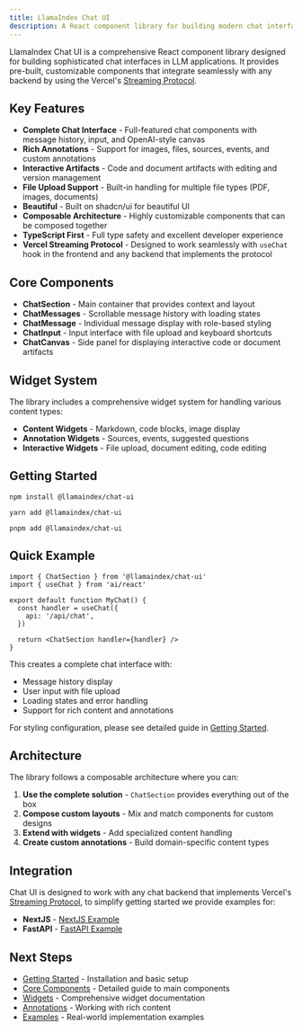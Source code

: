 ```yaml
---
title: LlamaIndex Chat UI
description: A React component library for building modern chat interfaces with LLM applications
---
```


LlamaIndex Chat UI is a comprehensive React component library designed for building sophisticated chat interfaces in LLM applications. It provides pre-built, customizable components that integrate seamlessly with any backend by using the Vercel's [Streaming Protocol](https://ai-sdk.dev/docs/ai-sdk-ui/stream-protocol).

## Key Features

- **Complete Chat Interface** - Full-featured chat components with message history, input, and OpenAI-style canvas
- **Rich Annotations** - Support for images, files, sources, events, and custom annotations
- **Interactive Artifacts** - Code and document artifacts with editing and version management
- **File Upload Support** - Built-in handling for multiple file types (PDF, images, documents)
- **Beautiful** - Built on shadcn/ui for beautiful UI
- **Composable Architecture** - Highly customizable components that can be composed together
- **TypeScript First** - Full type safety and excellent developer experience
- **Vercel Streaming Protocol** - Designed to work seamlessly with `useChat` hook in the frontend and any backend that implements the protocol

## Core Components

- **ChatSection** - Main container that provides context and layout
- **ChatMessages** - Scrollable message history with loading states
- **ChatMessage** - Individual message display with role-based styling
- **ChatInput** - Input interface with file upload and keyboard shortcuts
- **ChatCanvas** - Side panel for displaying interactive code or document artifacts

## Widget System

The library includes a comprehensive widget system for handling various content types:

- **Content Widgets** - Markdown, code blocks, image display
- **Annotation Widgets** - Sources, events, suggested questions
- **Interactive Widgets** - File upload, document editing, code editing

## Getting Started

```shell
npm install @llamaindex/chat-ui

yarn add @llamaindex/chat-ui

pnpm add @llamaindex/chat-ui
```

## Quick Example

```tsx
import { ChatSection } from '@llamaindex/chat-ui'
import { useChat } from 'ai/react'

export default function MyChat() {
  const handler = useChat({
    api: '/api/chat',
  })

  return <ChatSection handler={handler} />
}
```

This creates a complete chat interface with:

- Message history display
- User input with file upload
- Loading states and error handling
- Support for rich content and annotations

For styling configuration, please see detailed guide in [Getting Started](./getting-started.mdx).

## Architecture

The library follows a composable architecture where you can:

1. **Use the complete solution** - `ChatSection` provides everything out of the box
2. **Compose custom layouts** - Mix and match components for custom designs
3. **Extend with widgets** - Add specialized content handling
4. **Create custom annotations** - Build domain-specific content types

## Integration

Chat UI is designed to work with any chat backend that implements Vercel's [Streaming Protocol](https://ai-sdk.dev/docs/ai-sdk-ui/stream-protocol), to simplify getting started we provide examples for:

- **NextJS** - [NextJS Example](https://github.com/run-llama/chat-ui/tree/main/examples/nextjs)
- **FastAPI** - [FastAPI Example](https://github.com/run-llama/chat-ui/tree/main/examples/fastapi)

## Next Steps

- [Getting Started](./getting-started) - Installation and basic setup
- [Core Components](./core-components) - Detailed guide to main components
- [Widgets](./widgets) - Comprehensive widget documentation
- [Annotations](./annotations) - Working with rich content
- [Examples](./examples) - Real-world implementation examples
